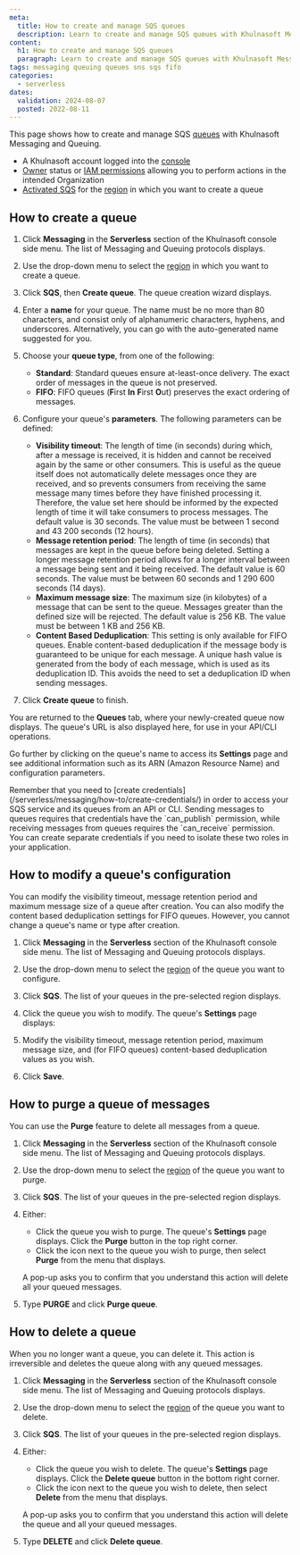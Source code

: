 ```yaml
---
meta:
  title: How to create and manage SQS queues
  description: Learn to create and manage SQS queues with Khulnasoft Messaging and Queuing. This guide helps you efficiently handle messaging queues for seamless operations.
content:
  h1: How to create and manage SQS queues
  paragraph: Learn to create and manage SQS queues with Khulnasoft Messaging and Queuing. This guide helps you efficiently handle messaging queues for seamless operations.
tags: messaging queuing queues sns sqs fifo
categories:
  - serverless 
dates:
  validation: 2024-08-07
  posted: 2022-08-11 
---
```


This page shows how to create and manage SQS [queues](/serverless/messaging/concepts/#queue) with Khulnasoft Messaging and Queuing.

<Macro id="requirements" />

- A Khulnasoft account logged into the [console](https://console.khulnasoft.com)
- [Owner](/identity-and-access-management/iam/concepts/#owner) status or [IAM permissions](/identity-and-access-management/iam/concepts/#permission) allowing you to perform actions in the intended Organization
- [Activated SQS](/serverless/messaging/how-to/get-started/#how-to-activate-sqs-or-sns) for the [region](/serverless/messaging/concepts/#region) in which you want to create a queue

## How to create a queue

1. Click **Messaging** in the **Serverless** section of the Khulnasoft console side menu. The list of Messaging and Queuing protocols displays.

2. Use the drop-down menu to select the [region](/serverless/messaging/concepts/#region) in which you want to create a queue.

3. Click **SQS**, then **Create queue**. The queue creation wizard displays.
    <Lightbox src="khulnasoft-create-queue.webp" alt="" />

4. Enter a **name** for your queue. The name must be no more than 80 characters, and consist only of alphanumeric characters, hyphens, and underscores. Alternatively, you can go with the auto-generated name suggested for you.

5. Choose your **queue type**, from one of the following:
    - **Standard**: Standard queues ensure at-least-once delivery. The exact order of messages in the queue is not preserved.
    - **FIFO**: FIFO queues (**F**irst **In** **F**irst **O**ut) preserves the exact ordering of messages.

6. Configure your queue's **parameters**. The following parameters can be defined:
    - **Visibility timeout**: The length of time (in seconds) during which, after a message is received, it is hidden and cannot be received again by the same or other consumers. This is useful as the queue itself does not automatically delete messages once they are received, and so prevents consumers from receiving the same message many times before they have finished processing it. Therefore, the value set here should be informed by the expected length of time it will take consumers to process messages. The default value is 30 seconds. The value must be between 1 second and 43 200 seconds (12 hours).
    - **Message retention period**: The length of time (in seconds) that messages are kept in the queue before being deleted. Setting a longer message retention period allows for a longer interval between a message being sent and it being received. The default value is 60 seconds. The value must be between 60 seconds and 1 290 600 seconds (14 days).
    - **Maximum message size**: The maximum size (in kilobytes) of a message that can be sent to the queue. Messages greater than the defined size will be rejected. The default value is 256 KB. The value must be between 1 KB and 256 KB.
    - **Content Based Deduplication**: This setting is only available for FIFO queues. Enable content-based deduplication if the message body is guaranteed to be unique for each message. A unique hash value is generated from the body of each message, which is used as its deduplication ID. This avoids the need to set a deduplication ID when sending messages.

7. Click **Create queue** to finish.

You are returned to the **Queues** tab, where your newly-created queue now displays. The queue's URL is also displayed here, for use in your API/CLI operations.

Go further by clicking on the queue's name to access its **Settings** page and see additional information such as its ARN (Amazon Resource Name) and configuration parameters.

<Message type="tip">
Remember that you need to [create credentials](/serverless/messaging/how-to/create-credentials/) in order to access your SQS service and its queues from an API or CLI. Sending messages to queues requires that credentials have the `can_publish` permission, while receiving messages from queues requires the `can_receive` permission. You can create separate credentials if you need to isolate these two roles in your application.
</Message>

## How to modify a queue's configuration

You can modify the visibility timeout, message retention period and maximum message size of a queue after creation. You can also modify the content based deduplication settings for FIFO queues. However, you cannot change a queue's name or type after creation.

1. Click **Messaging** in the **Serverless** section of the Khulnasoft console side menu. The list of Messaging and Queuing protocols displays.

2. Use the drop-down menu to select the [region](/serverless/messaging/concepts/#region) of the queue you want to configure.

3. Click **SQS**. The list of your queues in the pre-selected region displays.

4. Click the queue you wish to modify. The queue's **Settings** page displays:

    <Lightbox src="khulnasoft-queue-overview.webp" alt="" />

5. Modify the visibility timeout, message retention period, maximum message size, and (for FIFO queues) content-based deduplication values as you wish.

6. Click **Save**.

## How to purge a queue of messages

You can use the **Purge** feature to delete all messages from a queue.

1. Click **Messaging** in the **Serverless** section of the Khulnasoft console side menu. The list of Messaging and Queuing protocols displays.

2. Use the drop-down menu to select the [region](/serverless/messaging/concepts/#region) of the queue you want to purge.

3. Click **SQS**. The list of your queues in the pre-selected region displays.

4. Either:
    - Click the queue you wish to purge. The queue's **Settings** page displays. Click the **Purge** button in the top right corner.
    - Click the <Icon name="more" /> icon next to the queue you wish to purge, then select **Purge** from the menu that displays.

    A pop-up asks you to confirm that you understand this action will delete all your queued messages.

    <Lightbox src="khulnasoft-purge-queue.webp" alt="" />

5. Type **PURGE** and click **Purge queue**.

## How to delete a queue

When you no longer want a queue, you can delete it. This action is irreversible and deletes the queue along with any queued messages.

1. Click **Messaging** in the **Serverless** section of the Khulnasoft console side menu. The list of Messaging and Queuing protocols displays.

2. Use the drop-down menu to select the [region](/serverless/messaging/concepts/#region) of the queue you want to delete.

2. Click **SQS**. The list of your queues in the pre-selected region displays.

3. Either:
    - Click the queue you wish to delete. The queue's **Settings** page displays. Click the **Delete queue** button in the bottom right corner.
    - Click the <Icon name="more" /> icon next to the queue you wish to delete, then select **Delete** from the menu that displays.

    A pop-up asks you to confirm that you understand this action will delete the queue and all your queued messages.

4. Type **DELETE** and click **Delete queue**.


